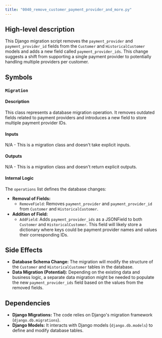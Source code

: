 ```yaml
---
title: "0040_remove_customer_payment_provider_and_more.py"
---
```


## High-level description
This Django migration script removes the `payment_provider` and `payment_provider_id` fields from the `Customer` and `HistoricalCustomer` models and adds a new field called `payment_provider_ids`. This change suggests a shift from supporting a single payment provider to potentially handling multiple providers per customer.

## Symbols

### `Migration`
#### Description
This class represents a database migration operation. It removes outdated fields related to payment providers and introduces a new field to store multiple payment provider IDs.

#### Inputs
N/A - This is a migration class and doesn't take explicit inputs.

#### Outputs
N/A - This is a migration class and doesn't return explicit outputs.

#### Internal Logic
The `operations` list defines the database changes:
- **Removal of Fields:**
    - `RemoveField`: Removes `payment_provider` and `payment_provider_id` from `Customer` and `HistoricalCustomer`.
- **Addition of Field:**
    - `AddField`: Adds `payment_provider_ids` as a JSONField to both `Customer` and `HistoricalCustomer`. This field will likely store a dictionary where keys could be payment provider names and values their corresponding IDs.

## Side Effects
- **Database Schema Change:** The migration will modify the structure of the `Customer` and `HistoricalCustomer` tables in the database.
- **Data Migration (Potential):** Depending on the existing data and business logic, a separate data migration might be needed to populate the new `payment_provider_ids` field based on the values from the removed fields.

## Dependencies
- **Django Migrations:** The code relies on Django's migration framework (`django.db.migrations`).
- **Django Models:** It interacts with Django models (`django.db.models`) to define and modify database tables.
